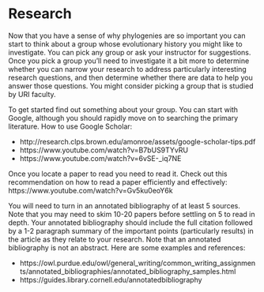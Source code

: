 # Research

Now that you have a sense of why phylogenies are so important
you can start to think about a group whose evolutionary history you might like to investigate.
You can pick any group or ask your instructor for suggestions.
Once you pick a group you'll need to investigate it a bit more to determine
whether you can narrow your research to address particularly interesting research questions,
and then determine whether there are data to help you answer those questions.
You might consider picking a group that is studied by URI faculty.

To get started find out something about your group.
You can start with Google, although you should rapidly move on to searching the primary literature.
How to use Google Scholar:

* http://research.clps.brown.edu/amonroe/assets/google-scholar-tips.pdf  
* https://www.youtube.com/watch?v=B7bUS9TYvRU  
* https://www.youtube.com/watch?v=6vSE-_iq7NE

Once you locate a paper to read you need to read it.
Check out this recommendation on how to read a paper efficiently and effectively: 
https://www.youtube.com/watch?v=Gv5ku0eoY6k

You will need to turn in an annotated bibliography of at least 5 sources.
Note that you may need to skim 10-20 papers before settling on 5 to read in depth.
Your annotated bibliography should include the full citation followed by a 1-2 paragraph summary of the important points (particularly results) in the article as they relate to your research.
Note that an annotated bibliography is not an abstract.
Here are some examples and references:  

* https://owl.purdue.edu/owl/general_writing/common_writing_assignments/annotated_bibliographies/annotated_bibliography_samples.html  
* https://guides.library.cornell.edu/annotatedbibliography